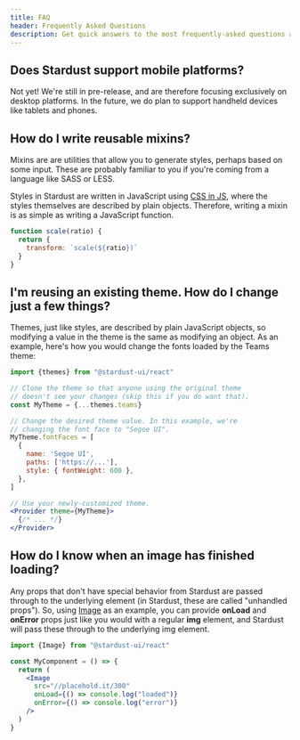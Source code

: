 ```yaml
---
title: FAQ
header: Frequently Asked Questions
description: Get quick answers to the most frequently-asked questions about Stardust.
---
```


## Does Stardust support mobile platforms?

Not yet! We're still in pre-release, and are therefore focusing exclusively on desktop platforms. In the future, we do plan to support handheld devices like tablets and phones.

## How do I write reusable mixins?

Mixins are are utilities that allow you to generate styles, perhaps based on some input. These are probably familiar to you if you're coming from a language like SASS or LESS.

Styles in Stardust are written in JavaScript using [CSS in JS](https://github.com/fela/fela), where the styles themselves are described by plain objects. Therefore, writing a mixin is as simple as writing a JavaScript function.

```js
function scale(ratio) {
  return {
    transform: `scale(${ratio})`
  }
}
```

## I'm reusing an existing theme. How do I change just a few things?

Themes, just like styles, are described by plain JavaScript objects, so modifying a value in the theme is the same as modifying an object. As an example, here's how you would change the fonts loaded by the Teams theme:

```jsx
import {themes} from "@stardust-ui/react"

// Clone the theme so that anyone using the original theme
// doesn't see your changes (skip this if you do want that).
const MyTheme = {...themes.teams}

// Change the desired theme value. In this example, we're
// changing the font face to "Segoe UI".
MyTheme.fontFaces = [
  {
    name: 'Segoe UI',
    paths: ['https://...'],
    style: { fontWeight: 600 },
  },
]

// Use your newly-customized theme.
<Provider theme={MyTheme}>
  {/* ... */}
</Provider>
```

## How do I know when an image has finished loading?

Any props that don't have special behavior from Stardust are passed through to the underlying element (in Stardust, these are called "unhandled props"). So, using [Image](/components/image) as an example, you can provide **onLoad** and **onError** props just like you would with a regular **img** element, and Stardust will pass these through to the underlying img element.

```jsx
import {Image} from "@stardust-ui/react"

const MyComponent = () => {
  return (
    <Image
      src="//placehold.it/300"
      onLoad={() => console.log("loaded")}
      onError={() => console.log("error")}
    />
  )
}
```
